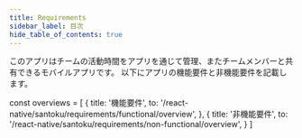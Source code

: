 ```yaml
---
title: Requirements
sidebar_label: 目次
hide_table_of_contents: true
---
```


このアプリはチームの活動時間をアプリを通じて管理、またチームメンバーと共有できるモバイルアプリです。
以下にアプリの機能要件と非機能要件を記載します。

<!-- textlint-disable ja-technical-writing/sentence-length,ja-technical-writing/max-comma,ja-spacing/ja-no-space-around-parentheses,jtf-style/3.3.かっこ類と隣接する文字の間のスペースの有無,ja-technical-writing/ja-no-mixed-period,ja-technical-writing/no-unmatched-pair -->

const overviews = [
  {
    title: '機能要件',
    to: '/react-native/santoku/requirements/functional/overview',
  },
  {
    title: '非機能要件',
    to: '/react-native/santoku/requirements/non-functional/overview',
  }
]

<PageList overviews={overviews} colSize={12} />

<!-- textlint-enable ja-technical-writing/sentence-length,ja-technical-writing/max-comma,ja-spacing/ja-no-space-around-parentheses,jtf-style/3.3.かっこ類と隣接する文字の間のスペースの有無,ja-technical-writing/ja-no-mixed-period,ja-technical-writing/no-unmatched-pair -->
